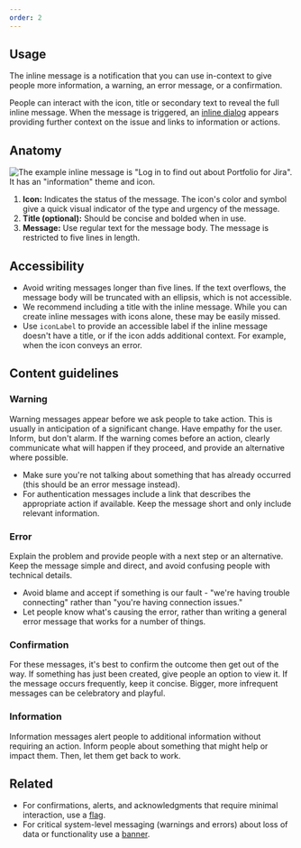 ```yaml
---
order: 2
---
```


## Usage

The inline message is a notification that you can use in-context to give people more information, a
warning, an error message, or a confirmation.

People can interact with the icon, title or secondary text to reveal the full inline message. When
the message is triggered, an [inline dialog](/components/inline-dialog) appears providing further
context on the issue and links to information or actions.

## Anatomy

![The example inline message is "Log in to find out about Portfolio for Jira". It has an "information" theme and icon.](images/inline-message-anatomy.png)

1. **Icon:** Indicates the status of the message. The icon's color and symbol give a quick visual
   indicator of the type and urgency of the message.
2. **Title (optional):** Should be concise and bolded when in use.
3. **Message:** Use regular text for the message body. The message is restricted to five lines in
   length.

## Accessibility

- Avoid writing messages longer than five lines. If the text overflows, the message body will be
  truncated with an ellipsis, which is not accessible.
- We recommend including a title with the inline message. While you can create inline messages with
  icons alone, these may be easily missed.
- Use `iconLabel` to provide an accessible label if the inline message doesn't have a title, or if
  the icon adds additional context. For example, when the icon conveys an error.

## Content guidelines

### Warning

Warning messages appear before we ask people to take action. This is usually in anticipation of a
significant change. Have empathy for the user. Inform, but don't alarm. If the warning comes before
an action, clearly communicate what will happen if they proceed, and provide an alternative where
possible.

- Make sure you're not talking about something that has already occurred (this should be an error
  message instead).
- For authentication messages include a link that describes the appropriate action if available.
  Keep the message short and only include relevant information.

### Error

Explain the problem and provide people with a next step or an alternative. Keep the message simple
and direct, and avoid confusing people with technical details.

- Avoid blame and accept if something is our fault - "we're having trouble connecting" rather than
  "you're having connection issues."
- Let people know what's causing the error, rather than writing a general error message that works
  for a number of things.

### Confirmation

For these messages, it's best to confirm the outcome then get out of the way. If something has just
been created, give people an option to view it. If the message occurs frequently, keep it concise.
Bigger, more infrequent messages can be celebratory and playful.

### Information

Information messages alert people to additional information without requiring an action. Inform
people about something that might help or impact them. Then, let them get back to work.

## Related

- For confirmations, alerts, and acknowledgments that require minimal interaction, use a
  [flag](/components/flag).
- For critical system-level messaging (warnings and errors) about loss of data or functionality use
  a [banner](/components/banner).
